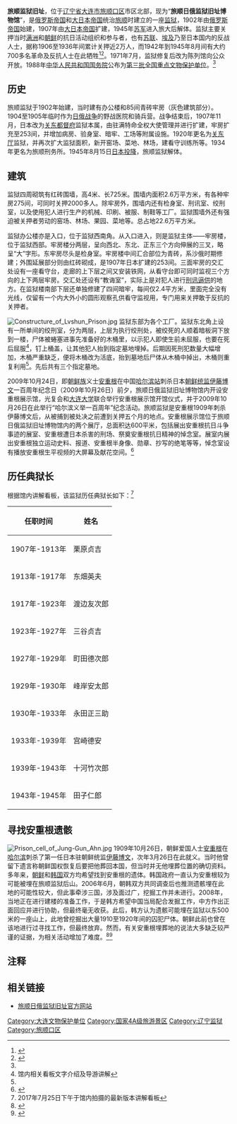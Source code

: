 {{coord|38.82463|121.26015|display=title}}
{{文物保护单位
| 级别 = 全国
| 图片 = [[File:LüshunkouPrison-EntranceGate.jpg|220px]]
| 名称 = 旅顺监狱旧址
| 编号 = 3-160
| 分类 = 古建筑及历史纪念建筑物
| 时代 = 1898—1945年
| 所在 = [[辽宁省|辽宁省]][[大连市|大连市]]
| 登录 = 1988年
| Cat = 辽宁全国重点文物保护单位
}}
'''旅顺监狱旧址'''，位于[[辽宁省|辽宁省]][[大连市|大连市]][[旅顺口区|旅顺口区]]市区北部，现为“'''旅顺日俄监狱旧址博物馆'''”，是[[俄罗斯帝国|俄罗斯帝国]]和[[大日本帝国|大日本帝国]]统治[[旅顺|旅顺]]时建立的一座[[监狱|监狱]]，1902年由[[俄罗斯帝国|俄罗斯帝国]]始建，1907年由[[大日本帝国|大日本帝国]]扩建，1945年[[苏联红军|苏军]]进入旅大后解体。监狱主要关押当时[[满洲|满洲]]和[[朝鲜半岛|朝鲜]]的抗日活动组织和参与者，也有[[苏联|苏联]]、[[埃及|埃及]]乃至日本国内的反战人士，据称1906至1936年间累计关押近2万人，而1942年到1945年8月间有大约700多名革命及反抗人士在此牺牲<ref>{{Cite web|title=第三批全国重点文物保护单位：旅顺监狱旧址（古建筑及历史纪念建筑物）|url=http://www.godpp.gov.cn/wmzh/2008-01/22/content_12287603.htm|access-date=2010-02-06|date=2008-01-22|publisher=中国文明网|archive-url=https://web.archive.org/web/20201212162757/http://www.godpp.gov.cn/wmzh/2008-01/22/content_12287603.htm|archive-date=2020-12-12|dead-url=no}}</ref><ref name="xinwen">{{Cite web|title=新闻资料：旅顺日俄监狱旧址|url=http://news.xinhuanet.com/taiwan/2005-07/09/content_3196642.htm|access-date=2010-02-06|date=2005-07-09|publisher=新华网|archive-url=https://web.archive.org/web/20140105102237/http://news.xinhuanet.com/taiwan/2005-07/09/content_3196642.htm|archive-date=2014-01-05|dead-url=no}}</ref>。1971年7月，监狱修复后改为陈列馆向公众开放。1988年[[中华人民共和国国务院|中华人民共和国国务院]]公布为[[第三批全国重点文物保护单位|第三批全国重点文物保护单位]]。<ref name=xinwen/>

==历史==
旅顺监狱于1902年始建，当时建有办公楼和85间青砖牢房（灰色建筑部分）。1904至1905年临时作为[[日俄战争|日俄战争]]的野战医院和骑兵营。战争结束后，1907年11月，日本改为[[关东都督府|关东都督府]]监狱本属，由驻满特命全权大使管理并进行扩建，牢房扩充至253间，并增加病房、验身室、暗牢、工场等附属设施。1920年更名为[[关东厅|关东厅]]监狱，并再次扩大监狱面积，新开窑场、菜地、林场，建看守训练所等。1934年更名为旅顺刑务所。1945年8月15日[[日本投降|日本投降]]，旅顺监狱解体。

==建筑==
监狱四周砌筑有红砖围墙，高4米、长725米。围墙内面积2.6万平方米，有各种牢房275间，可同时关押2000多人。除牢房外，围墙内还有检身室、刑讯室、绞刑室，以及使用犯人进行生产的机械、印刷、被服、制鞋等工厂。监狱围墙外还有强迫被关押者劳动的窑场、林场、果园、菜地等。总占地22.6万平方米。

监狱办公楼亦是入口，位于监狱西南角。从入口进入，则是监狱主体——牢房楼，位于监狱西部。牢房楼分两层，呈向西北、东北、正东三个方向伸展的三叉，略呈“大”字形。东牢房尽头是检身室。牢房楼中间汇合部位为青砖，系沙俄时期修建；外围延展部分则由红砖砌成，是1907年日本扩建的253间。三面牢房的交汇处设有一座看守台，走廊的上下层之间又安装铁网，从看守台即可同时监视三个方向的上下两层牢房。交汇处还设有“教诲室”，实际上是对犯人进行[[刑讯逼供|刑讯逼供]]的地方。在监狱楼南部下层还单独修建了四间暗牢，每间仅2.4平方米，里面完全没有光线，仅留有一个内大外小的圆形观察孔供看守监视用，专门用来关押敢于反抗的关押者。

[[File:Constructure_of_Lvshun_Prison.jpg|thumb]]
监狱东部为各个工厂。监狱东北角上设有一所单间的绞刑室，分为两层，上层为执行绞刑处，被绞死的人顺着暗板洞下放到一楼，尸体被蜷塞进事先准备好的木桶里，以示犯人即使生前未屈服，也要在死后屈服<ref name="#1">馆内相关看板文字介绍及导游讲解</ref>，钉上桶盖，让其他犯人抬到指定墓地埋掉。后期因死刑犯数量大幅增加，木桶严重缺乏，便将木桶改为活底，抬到墓地后尸体从木桶中掉出，木桶则重复利用<ref name="#1"/>。先后共有三个指定墓地。

2009年10月24日，即[[朝鲜族|朝鲜族]]义士[[安重根|安重根]]在中国[[哈尔滨站|哈尔滨站]]刺杀日本[[統監府|朝鲜统监]][[伊藤博文|伊藤博文]]一百周年纪念日（2009年10月26日）前夕，旅顺日俄监狱旧址博物馆内开设安重根展示馆，光复会和[[大连大学|大连大学]]联合举行安重根展示馆开馆仪式，并于2009年10月26日在此举行“哈尔滨义举一百周年”纪念活动。旅顺监狱是安重根1909年刺杀伊藤博文后，从被捕到被处决之前遭到关押五个月的地点。安重根展示馆位于旅顺日俄监狱旧址博物馆内的两个展厅，总面积达600平米，包括展出安重根抗日斗争事迹的展室、安重根遭日本杀害的刑场、祭奠安重根抗日精神的悼念室。展室内展出安重根独立运动史料、报道、安重根半身像、勋章、抄写的绝笔等等，悼念室设有播放安重根生平视频的大屏幕及献花空间。<ref>{{Cite web|title=大连旅顺日俄监狱博物馆将开设安重根展示馆|url=http://chinese.yonhapnews.co.kr/n_society/2009/07/09/8200000000ACK20090709002000881.HTML|access-date=2014-05-19|date=2009-07-09|publisher=韩联网|archive-url=https://web.archive.org/web/20160304221930/http://chinese.yonhapnews.co.kr/n_society/2009/07/09/8200000000ACK20090709002000881.HTML|archive-date=2016-03-04|dead-url=no}}</ref>

==历任典狱长==
根据馆内讲解看板，该监狱历任典狱长如下：<ref>2017年7月25日下午于馆内拍摄的最新版本讲解看板</ref>

{| class="wikitable"
|-
! 任职时间 !! 姓名
|-
| 1907年-1913年 || 栗原贞吉
|-
| 1913年-1917年 || 东畑英夫
|-
| 1917年-1923年 || 渡边友次郎 
|-
| 1923年-1927年 || 三谷贞吉
|-
| 1927年-1929年 || 町田德次郎
|-
| 1929年-1930年 || 峰岸安太郎
|-
| 1930年-1933年 || 永田正三助
|-
| 1933年-1939年 || 宫崎德安
|-
| 1939年-1943年 || 十河竹次郎
|-
| 1943年-1945年 || 田子仁郎
|}

==寻找安重根遗骸==
[[File:Prison_cell_of_Jung-Gun_Ahn.jpg|thumb]]
1909年10月26日，朝鲜爱国人士[[安重根|安重根]]在[[哈尔滨市|哈尔滨]]刺杀了第一任日本驻朝鲜统监[[伊藤博文|伊藤博文]]，次年3月26日在此就义。当时他曾留下遗言称朝鲜国权恢复后要把他葬回本国，但当时并无他埋葬位置的确切资料。多年来，[[朝鲜民主主义人民共和国|朝鲜]]和[[大韩民国|韩国]]双方均希望找到安重根的遗体。韩国政府一直认为安重根较为可能被埋在旅顺监狱后山。2006年6月，朝韩双方共同调查后也推测遗骸埋在此地的可能性较大，但此事牵涉三国，涉及面过广，挖掘工作并未进行。2008年，当地正在进行建楼的准备工作，于是韩方希望中国当局配合发掘工作，中方作出正面回应并进行协助，但最终毫无收获。此后，韩方认为遗骸可能埋在监狱以东500米的一座山上，此地曾挖掘出大量1910至1920年间的囚犯尸体。朝鲜此前也曾在该地进行过寻找工作，但最终放弃。然而，有关安重根埋葬地的说法大多缺乏较严谨的证据，为相关活动增加了难度。<ref>{{Cite web|title=韩国来华挖掘刺杀伊藤博文义士遗骸|url=https://world.huanqiu.com/article/9CaKrnJkkRf|access-date=2021-09-10|date=2008-03-27|publisher=环球网|archive-date=2021-09-10|archive-url=https://web.archive.org/web/20210910024503/https://world.huanqiu.com/article/9CaKrnJkkRf|dead-url=no}}</ref><ref>{{Cite web|title=最后机会了！韩国苦寻安重根遗骸|url=http://cnnews.chosun.com/site/data/html_dir/2009/09/21/20090921000024.html|access-date=2021-09-10|date=2009-09-21|publisher=朝鲜日报中文网|archive-url=https://web.archive.org/web/20160305061609/http://cnnews.chosun.com/site/data/html_dir/2009/09/21/20090921000024.html|archive-date=2016-03-05|dead-url=yes}}</ref>

==注释==
{{reflist}}

==相关链接==
*[https://web.archive.org/web/20161104042745/http://www.lsprison.com/ 旅顺日俄监狱旧址官方网站]


{{辽宁全国重点文物保护单位}}
[[Category:大连文物保护单位|Category:大连文物保护单位]]
[[Category:国家4A级旅游景区|Category:国家4A级旅游景区]]
[[Category:辽宁监狱|Category:辽宁监狱]]
[[Category:旅顺口区|Category:旅顺口区]]